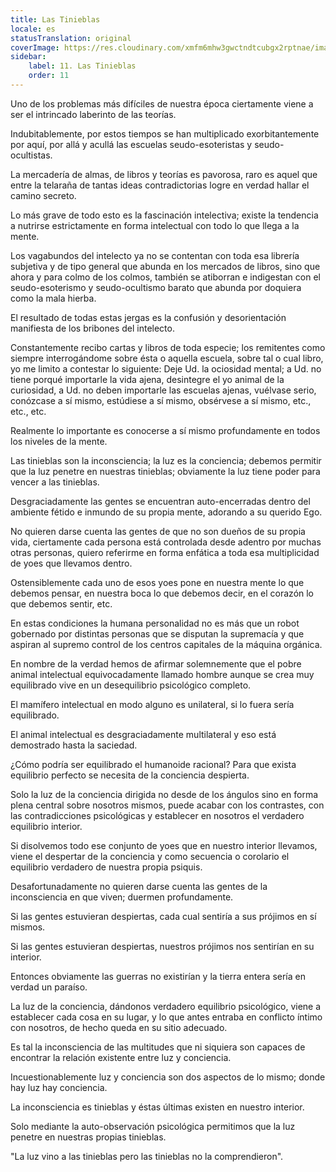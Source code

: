 ```yaml
---
title: Las Tinieblas
locale: es
statusTranslation: original
coverImage: https://res.cloudinary.com/xmfm6mhw3gwctndtcubgx2rptnae/image/upload/v1741354419/small_cover_la_gran_rebelion_28716e29d2.webp
sidebar:
    label: 11. Las Tinieblas
    order: 11
---
```

Uno de los problemas más difíciles de nuestra época ciertamente viene a ser el intrincado laberinto de las teorías.

Indubitablemente, por estos tiempos se han multiplicado exorbitantemente por aquí, por allá y acullá las escuelas seudo-esoteristas y seudo-ocultistas.

La mercadería de almas, de libros y teorías es pavorosa, raro es aquel que entre la telaraña de tantas ideas contradictorias logre en verdad hallar el camino secreto.

Lo más grave de todo esto es la fascinación intelectiva; existe la tendencia a nutrirse estrictamente en forma intelectual con todo lo que llega a la mente.

Los vagabundos del intelecto ya no se contentan con toda esa librería subjetiva y de tipo general que abunda en los mercados de libros, sino que ahora y para colmo de los colmos, también se atiborran e indigestan con el seudo-esoterismo y seudo-ocultismo barato que abunda por doquiera como la mala hierba.

El resultado de todas estas jergas es la confusión y desorientación manifiesta de los bribones del intelecto.

Constantemente recibo cartas y libros de toda especie; los remitentes como siempre interrogándome sobre ésta o aquella escuela, sobre tal o cual libro, yo me limito a contestar lo siguiente: Deje Ud. la ociosidad mental; a Ud. no tiene porqué importarle la vida ajena, desintegre el yo animal de la curiosidad, a Ud. no deben importarle las escuelas ajenas, vuélvase serio, conózcase a sí mismo, estúdiese a sí mismo, obsérvese a sí mismo, etc., etc., etc.

Realmente lo importante es conocerse a sí mismo profundamente en todos los niveles de la mente.

Las tinieblas son la inconsciencia; la luz es la conciencia; debemos permitir que la luz penetre en nuestras tinieblas; obviamente la luz tiene poder para vencer a las tinieblas.

Desgraciadamente las gentes se encuentran auto-encerradas dentro del ambiente fétido e inmundo de su propia mente, adorando a su querido Ego.

No quieren darse cuenta las gentes de que no son dueños de su propia vida, ciertamente cada persona está controlada desde adentro por muchas otras personas, quiero referirme en forma enfática a toda esa multiplicidad de yoes que llevamos dentro.

Ostensiblemente cada uno de esos yoes pone en nuestra mente lo que debemos pensar, en nuestra boca lo que debemos decir, en el corazón lo que debemos sentir, etc.

En estas condiciones la humana personalidad no es más que un robot gobernado por distintas personas que se disputan la supremacía y que aspiran al supremo control de los centros capitales de la máquina orgánica.

En nombre de la verdad hemos de afirmar solemnemente que el pobre animal intelectual equivocadamente llamado hombre aunque se crea muy equilibrado vive en un desequilibrio psicológico completo.

El mamífero intelectual en modo alguno es unilateral, si lo fuera sería equilibrado.

El animal intelectual es desgraciadamente multilateral y eso está demostrado hasta la saciedad.

¿Cómo podría ser equilibrado el humanoide racional? Para que exista equilibrio perfecto se necesita de la conciencia despierta.

Solo la luz de la conciencia dirigida no desde de los ángulos sino en forma plena central sobre nosotros mismos, puede acabar con los contrastes, con las contradicciones psicológicas y establecer en nosotros el verdadero equilibrio interior.

Si disolvemos todo ese conjunto de yoes que en nuestro interior llevamos, viene el despertar de la conciencia y como secuencia o corolario el equilibrio verdadero de nuestra propia psiquis.

Desafortunadamente no quieren darse cuenta las gentes de la inconsciencia en que viven; duermen profundamente.

Si las gentes estuvieran despiertas, cada cual sentiría a sus prójimos en sí mismos.

Si las gentes estuvieran despiertas, nuestros prójimos nos sentirían en su interior.

Entonces obviamente las guerras no existirían y la tierra entera sería en verdad un paraíso.

La luz de la conciencia, dándonos verdadero equilibrio psicológico, viene a establecer cada cosa en su lugar, y lo que antes entraba en conflicto íntimo con nosotros, de hecho queda en su sitio adecuado.

Es tal la inconsciencia de las multitudes que ni siquiera son capaces de encontrar la relación existente entre luz y conciencia.

Incuestionablemente luz y conciencia son dos aspectos de lo mismo; donde hay luz hay conciencia.

La inconsciencia es tinieblas y éstas últimas existen en nuestro interior.

Solo mediante la auto-observación psicológica permitimos que la luz penetre en nuestras propias tinieblas.

"La luz vino a las tinieblas pero las tinieblas no la comprendieron".
